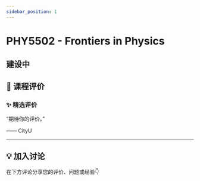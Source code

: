 ```yaml
---
sidebar_position: 1
---
```



# PHY5502 - Frontiers in Physics

## 建设中

## **💬 课程评价**

### ✨ **精选评价**
<div className={commentStyles.commentBox}>
    <p className={commentStyles.commentText}>
        “期待你的评价。”
    </p>
    <p className={commentStyles.commentAuthor}>—— CityU</p>
</div>

---

## **💡 加入讨论**

在下方评论分享您的评价、问题或经验👇
<Utterances />
